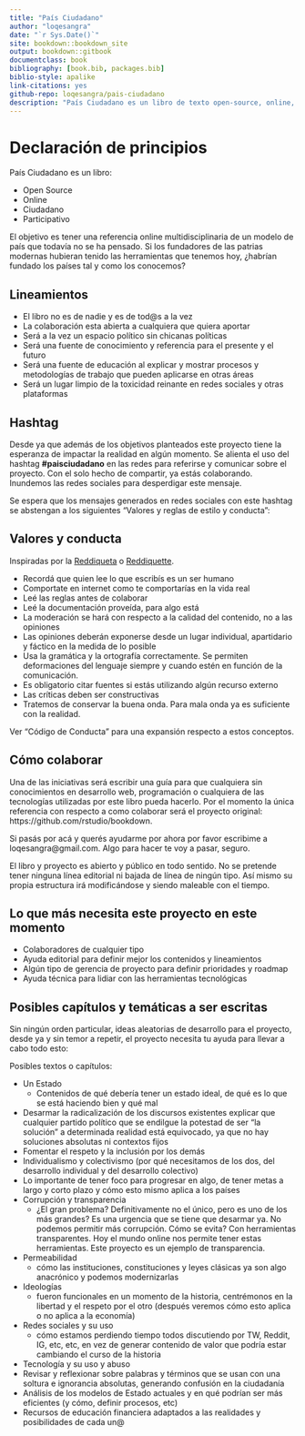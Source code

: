 ```yaml
--- 
title: "País Ciudadano"
author: "loqesangra"
date: "`r Sys.Date()`"
site: bookdown::bookdown_site
output: bookdown::gitbook
documentclass: book
bibliography: [book.bib, packages.bib]
biblio-style: apalike
link-citations: yes
github-repo: loqesangra/pais-ciudadano
description: "País Ciudadano es un libro de texto open-source, online, ciudadano y participativo, con el objetivo de definir y modelar un modelo de país en manos de la ciudadanía, y a la vez señalar y denunciar las falencias del status quo."
---
```


# Declaración de principios

País Ciudadano es un libro:

- Open Source
- Online
- Ciudadano
- Participativo

El objetivo es tener una referencia online multidisciplinaria de un modelo de país que todavía no se ha pensado. Si los fundadores de las patrias modernas hubieran tenido las herramientas que tenemos hoy, ¿habrían fundado los países tal y como los conocemos?

## Lineamientos

- El libro no es de nadie y es de tod\@s a la vez
- La colaboración esta abierta a cualquiera que quiera aportar
- Será a la vez un espacio político sin chicanas políticas
- Será una fuente de conocimiento y referencia para el presente y el futuro
- Será una fuente de educación al explicar y mostrar procesos y metodologías de trabajo que pueden aplicarse en otras áreas
- Será un lugar limpio de la toxicidad reinante en redes sociales y otras plataformas


## Hashtag

Desde ya que además de los objetivos planteados este proyecto tiene la esperanza de impactar la realidad en algún momento. Se alienta el uso del hashtag **#paisciudadano** en las redes para referirse y comunicar sobre el proyecto. Con el solo hecho de compartir, ya estás colaborando. Inundemos las redes sociales para desperdigar este mensaje.

Se espera que los mensajes generados en redes sociales con este hashtag se abstengan a los siguientes "Valores y reglas de estilo y conducta":

## Valores y conducta

Inspiradas por la [Reddiqueta](https://www.reddit.com/wiki/es/reddiquette) o [Reddiquette](https://reddit.zendesk.com/hc/en-us/articles/205926439-Reddiquette).

- Recordá que quien lee lo que escribís es un ser humano
- Comportate en internet como te comportarías en la vida real
- Leé las reglas antes de colaborar
- Leé la documentación proveída, para algo está
- La moderación se hará con respecto a la calidad del contenido, no a las opiniones
- Las opiniones deberán exponerse desde un lugar individual, apartidario y fáctico en la medida de lo posible
- Usa la gramática y la ortografía correctamente. Se permiten deformaciones del lenguaje siempre y cuando estén en función de la comunicación.
- Es obligatorio citar fuentes si estás utilizando algún recurso externo
- Las críticas deben ser constructivas
- Tratemos de conservar la buena onda. Para mala onda ya es suficiente con la realidad.

Ver "Código de Conducta" para una expansión respecto a estos conceptos.

## Cómo colaborar

Una de las iniciativas será escribir una guía para que cualquiera sin conocimientos en desarrollo web, programación o cualquiera de las tecnologías utilizadas por este libro pueda hacerlo. Por el momento la única referencia con respecto a como colaborar será el proyecto original: https://github.com/rstudio/bookdown.

Si pasás por acá y querés ayudarme por ahora por favor escribime a loqesangra@gmail.com. Algo para hacer te voy a pasar, seguro.

El libro y proyecto es abierto y público en todo sentido. No se pretende tener ninguna línea editorial ni bajada de línea de ningún tipo. Así mismo su propia estructura irá modificándose y siendo maleable con el tiempo.

## Lo que más necesita este proyecto en este momento

- Colaboradores de cualquier tipo
- Ayuda editorial para definir mejor los contenidos y lineamientos
- Algún tipo de gerencia de proyecto para definir prioridades y roadmap
- Ayuda técnica para lidiar con las herramientas tecnológicas

## Posibles capítulos y temáticas a ser escritas

Sin ningún orden particular, ideas aleatorias de desarrollo para el proyecto, desde ya y sin temor a repetir, el proyecto necesita tu ayuda para llevar a cabo todo esto:

Posibles textos o capítulos:

- Un Estado
  - Contenidos de qué debería tener un estado ideal, de qué es lo que se está haciendo bien y qué mal
- Desarmar la radicalización de los discursos existentes explicar que cualquier partido político que se endilgue la potestad de ser "la solución" a determinada realidad está equivocado, ya que no hay soluciones absolutas ni contextos fijos
- Fomentar el respeto y la inclusión por los demás
- Individualismo y colectivismo (por qué necesitamos de los dos, del desarrollo individual y del desarrollo colectivo)
- Lo importante de tener foco para progresar en algo, de tener metas a largo y corto plazo y cómo esto mismo aplica a los países
- Corrupción y transparencia
  - ¿El gran problema? Definitivamente no el único, pero es uno de los más grandes? Es una urgencia que se tiene que desarmar ya. No podemos permitir más corrupción. Cómo se evita? Con herramientas transparentes. Hoy el mundo online nos permite tener estas herramientas. Este proyecto es un ejemplo de transparencia.
- Permeabilidad
  - cómo las instituciones, constituciones y leyes clásicas ya son algo anacrónico y podemos modernizarlas
- Ideologías
  - fueron funcionales en un momento de la historia, centrémonos en la libertad y el respeto por el otro (después veremos cómo esto aplica o no aplica a la economía)
- Redes sociales y su uso
  - cómo estamos perdiendo tiempo todos discutiendo por TW, Reddit, IG, etc, etc, en vez de generar contenido de valor que podría estar cambiando el curso de la historia
- Tecnología y su uso y abuso
- Revisar y reflexionar sobre palabras y términos que se usan con una soltura e ignorancia absolutas, generando confusión en la ciudadanía
- Análisis de los modelos de Estado actuales y en qué podrían ser más eficientes (y cómo, definir procesos, etc)
- Recursos de educación financiera adaptados a las realidades y posibilidades de cada un@
